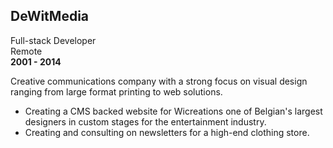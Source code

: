 ## DeWitMedia

Full-stack Developer  
Remote  
**2001 - 2014**  

Creative communications company with a strong focus on visual design ranging from large format printing to web solutions.

- Creating a CMS backed website for Wicreations one of Belgian's largest designers in custom stages for the entertainment industry.
- Creating and consulting on newsletters for a high-end clothing store.